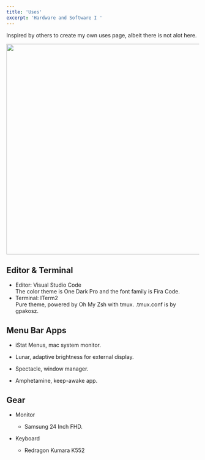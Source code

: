 ```yaml
---
title: 'Uses'
excerpt: 'Hardware and Software I '
---
```



<div class="blog-section">

Inspired by <XA href="https://uses.tech/">others</XA> to create my own uses page, albeit there is not alot here.

<img src="/uses.png" height="550px"/>

## Editor & Terminal
- Editor: Visual Studio Code <br/>
The color theme is One Dark Pro and the font family is Fira Code.
- Terminal: ITerm2 <br/>
<XA href="https://github.com/sindresorhus/pure">Pure</XA> theme, powered by Oh My Zsh with tmux. .tmux.conf is by <XA href="https://github.com/gpakosz/.tmux">gpakosz</XA>.

## Menu Bar Apps
- <XA href="https://bjango.com/mac/istatmenus/">iStat Menus</XA>, mac system monitor.

- <XA href="https://lunar.fyi/">Lunar</XA>, adaptive brightness for external display.

- <XA href="https://www.spectacleapp.com/">Spectacle</XA>, window manager.

- <XA href="https://apps.apple.com/us/app/amphetamine/id937984704?mt=12">Amphetamine</XA>, keep-awake app.


## Gear
- Monitor
    - <XA href="https://www.amazon.in/gp/product/B083CW2LHP/">Samsung 24 Inch FHD.</XA>

- Keyboard
    - <XA href="https://www.amazon.in/Redragon-KUMARA-Backlit-Mechanical-Keyboard/dp/B016MAK38U/">Redragon Kumara K552</XA>

</div>
